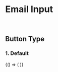 
<Meta title="Components/Inputs/TextInput" component={TextInput} />

# Email Input

<br />

## Button Type

### 1. Default

<Canvas>
  <Story name="Default">
    {() => (
      <TextInput
        label="Text"
        placeholder="please enter text"
        regisger={undefined}
        width="400px"
        height="56px"
        isLabel={true}
      />
    )}
  </Story>
</Canvas>
